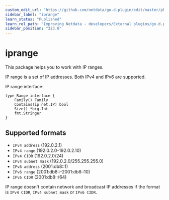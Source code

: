 ```yaml
---
custom_edit_url: "https://github.com/netdata/go.d.plugin/edit/master/pkg/iprange/README.md"
sidebar_label: "iprange"
learn_status: "Published"
learn_rel_path: "Improving Netdata - developers/External plugins/go.d.plugin/Helper Packages"
sidebar_position: "323.0"
---
```



# iprange

This package helps you to work with IP ranges.

IP range is a set of IP addresses. Both IPv4 and IPv6 are supported.

IP range interface:

```
type Range interface {
	Family() Family
	Contains(ip net.IP) bool
	Size() *big.Int
	fmt.Stringer
}
```  

## Supported formats

- `IPv4 address` (192.0.2.1)
- `IPv4 range` (192.0.2.0-192.0.2.10)
- `IPv4 CIDR` (192.0.2.0/24)
- `IPv4 subnet mask` (192.0.2.0/255.255.255.0)
- `IPv6 address` (2001:db8::1)
- `IPv6 range` (2001:db8::-2001:db8::10)
- `IPv6 CIDR` (2001:db8::/64)

IP range doesn't contain network and broadcast IP addresses if the format is `IPv4 CIDR`, `IPv4 subnet mask`
or `IPv6 CIDR`.  
